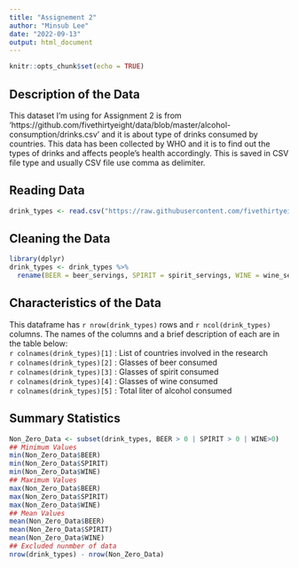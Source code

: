 ```yaml
---
title: "Assignement 2"
author: "Minsub Lee"
date: "2022-09-13"
output: html_document
---
```


```r
knitr::opts_chunk$set(echo = TRUE)
```

## Description of the Data

This dataset I'm using for Assignment 2 is from 'https://github.com/fivethirtyeight/data/blob/master/alcohol-consumption/drinks.csv' and it is about type of drinks consumed by countries. This data has been collected by WHO and it is to find out the types of drinks and affects people's health accordingly. This is saved in CSV file type and usually CSV file use comma as delimiter. 

## Reading Data

```r
drink_types <- read.csv("https://raw.githubusercontent.com/fivethirtyeight/data/master/alcohol-consumption/drinks.csv")

```

## Cleaning the Data

```r
library(dplyr)
drink_types <- drink_types %>%
  rename(BEER = beer_servings, SPIRIT = spirit_servings, WINE = wine_servings, Total_Liter = total_litres_of_pure_alcohol) 
```

## Characteristics of the Data
This dataframe has `r nrow(drink_types)` rows and `r ncol(drink_types)` columns. The names of the columns and a brief description of each are in the table below: \
`r colnames(drink_types)[1]` : List of countries involved in the research\
`r colnames(drink_types)[2]` : Glasses of beer consumed\
`r colnames(drink_types)[3]` : Glasses of spirit consumed\
`r colnames(drink_types)[4]` : Glasses of wine consumed\
`r colnames(drink_types)[5]` : Total liter of alcohol consumed\



## Summary Statistics
```r
Non_Zero_Data <- subset(drink_types, BEER > 0 | SPIRIT > 0 | WINE>0)
## Minimum Values
min(Non_Zero_Data$BEER)
min(Non_Zero_Data$SPIRIT)
min(Non_Zero_Data$WINE)
## Maximum Values
max(Non_Zero_Data$BEER)
max(Non_Zero_Data$SPIRIT)
max(Non_Zero_Data$WINE)
## Mean Values
mean(Non_Zero_Data$BEER)
mean(Non_Zero_Data$SPIRIT)
mean(Non_Zero_Data$WINE)
## Excluded nunmber of data 
nrow(drink_types) - nrow(Non_Zero_Data)

```


